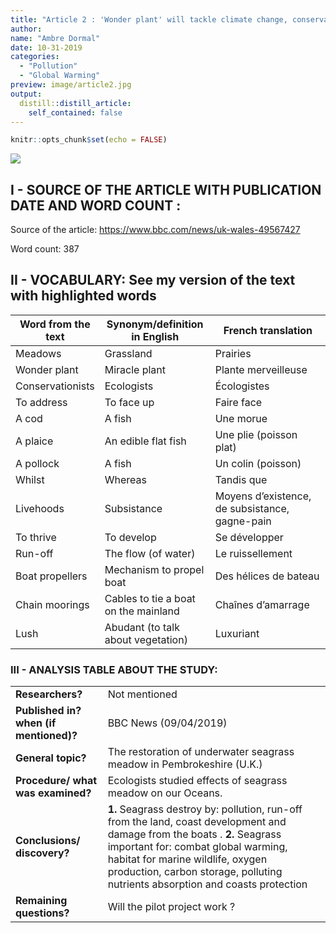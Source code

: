 ```yaml
---
title: "Article 2 : 'Wonder plant' will tackle climate change, conservationists say"
author:
name: "Ambre Dormal"
date: 10-31-2019
categories:
  - "Pollution"
  - "Global Warming"
preview: image/article2.jpg
output:
  distill::distill_article:
    self_contained: false
---
```


```r
knitr::opts_chunk$set(echo = FALSE)
```


![](image/article2.jpg)

## I - SOURCE OF THE ARTICLE WITH PUBLICATION DATE AND WORD COUNT : 

Source of the article: <https://www.bbc.com/news/uk-wales-49567427>

Word count: 387

## II - VOCABULARY: See my version of the text with highlighted words 

| Word from the text | Synonym/definition in English        | French translation                             |
| ------------------ | ------------------------------------ | ---------------------------------------------- |
| Meadows            | Grassland                            | Prairies                                       |
| Wonder plant       | Miracle plant                        | Plante merveilleuse                            |
| Conservationists   | Ecologists                           | Écologistes                                    |
| To address         | To face up                           | Faire face                                     |
| A cod              | A fish                               | Une morue                                      |
| A plaice           | An edible flat fish                  | Une plie (poisson plat)                        |
| A pollock          | A fish                               | Un colin (poisson)                             |
| Whilst             | Whereas                              | Tandis que                                     |
| Livehoods          | Subsistance                          | Moyens d’existence, de subsistance, gagne-pain |
| To thrive          | To develop                           | Se développer                                  |
| Run-off            | The flow (of water)                  | Le ruissellement                               |
| Boat propellers    | Mechanism to propel boat             | Des hélices de bateau                          |
| Chain moorings     | Cables to tie a boat on the mainland | Chaînes d'amarrage                             |
| Lush               | Abudant (to talk about vegetation)   | Luxuriant                                      |

### III - ANALYSIS TABLE ABOUT THE STUDY: 


|                              |                                                                     |
| ---------------------------- | ------------------------------------------------------------------- |
| __Researchers?__                              | Not mentioned            |                                                                                                                                                                                                                                                                                                                                                        
| __Published in? when (if mentioned)?__               | BBC News (09/04/2019)                                                                                                                                                                                                                                                                                                                                                             | 
| __General topic?__                      | The restoration of underwater seagrass meadow in Pembrokeshire (U.K.)                                                                                                                                                                                                                                                                                                             |
| __Procedure/ what was examined?__     | Ecologists studied effects of seagrass meadow on our Oceans.                                                                                                                                                                                                                                                                                                                      |
| __Conclusions/ discovery?__             | __1.__ Seagrass destroy by:  pollution,  run-off from the land, coast development and damage from the boats .                                                                                                 __2.__ Seagrass important for:  combat global warming, habitat for marine wildlife, oxygen production, carbon storage, polluting nutrients absorption and coasts protection |
| __Remaining questions?__                | Will the pilot project work ?                                                                                                                                                                                                                                                                                                                                                     |
